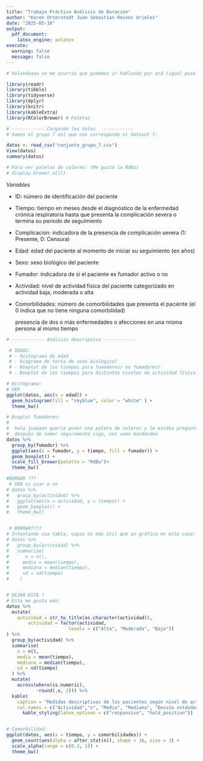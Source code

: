 ```yaml
---
title: "Trabajo Práctico Análisis de Duración"
author: "Karen Otterstedt Juan Sebastían Reines Urieles"
date: "2025-05-16"
output:
  pdf_document:
    latex_engine: xelatex
execute:
  warning: false
  message: false
---
```



```r
# holandaaaa se me ocurrió que podemos ir hablando por acá (igual pusé comentarios más abajo jeje)
```


```r

library(readr)
library(tibble)
library(tidyverse)
library(dplyr)
library(knitr)
library(kableExtra)
library(RColorBrewer) # Paletas

```

```r
# ------------ Cargando los datos  ------------
# Somos el grupo 7 así que nos corresponde el dataset 7:

datos <- read_csv("conjunto_grupo_7.csv")
View(datos)
summary(datos)

# Para ver paletas de colores: (Me gustó la RdBu)
# display.brewer.all()
```

_Variables_

 - ID: número de identificación del paciente

 - Tiempo: tiempo en meses desde el diagnóstico de la
           enfermedad crónica respiratoria hasta que presenta
           la complicación severa o termina su período de seguimiento

 - Complicacion:  indicadora  de  la  presencia  de  complicación
                  severa  (1:  Presente,  0: Censura)
                                                                             
 - Edad: edad del paciente al momento de iniciar su seguimiento
          (en años)

 - Sexo: sexo biológico del paciente

 - Fumador: indicadora de si el paciente es fumador activo o no

 - Actividad:  nivel  de  actividad  física  del  paciente  categorizado
               en  actividad  baja, moderada o alta

 - Comorbilidades: número de comorbilidades que presenta el paciente
                   (el 0 indica que no tiene ninguna comorbilidad)

   presencia de dos o más enfermedades o afecciones en una misma
   persona al mismo tiempo



```r

# ------------ Análisis descriptivo ------------

 # IDEAS:
 # - Histograma de edad
 # - Diagrama de torta de sexo biológico?
 # - Boxplot de los tiempos para fumadores/ no fumadores?
 # - Boxplot de los tiempos para distintos niveles de actividad física?

# Histograma:
# VER
ggplot(datos, aes(x = edad)) +
  geom_histogram(fill = "skyblue", color = "white" ) +
  theme_bw()
```

```r
# Boxplot fumadores:
#
#  hola juaaaan quería poner una paleta de colores y le estaba preguntando cosas al chat pero metengoqueiracomer así que pushié hasta donde quedé, pero la idea era poner mejor los colores, no me gusta que parece blanco el segundo boxplot (cosas irrelevantes pero weno tocs)
#  después de comer seguramente siga, nos vamo mandandoo 
datos %>% 
  group_by(fumador) %>% 
  ggplot(aes(x = fumador, y = tiempo, fill = fumador)) + 
  geom_boxplot() +
  scale_fill_brewer(palette = "RdBu")+
  theme_bw()

```

```r
#BORRAR ???
 # VER si usar o no 
# datos %>% 
#   group_by(actividad) %>% 
#   ggplot(aes(x = actividad, y = tiempo)) + 
#   geom_boxplot() +
#   theme_bw()


 # BORRAR????
# Intentando una tabla, capaz es más útil que un gráfico en este caso:
# datos %>% 
#   group_by(actividad) %>% 
#   summarise(
#      n = n(),
#     media = mean(tiempo),
#     mediana = median(tiempo),
#     sd = sd(tiempo)
#    )


# DEJAR ESTA ?
# Esta me gusta más:
datos %>% 
  mutate(
    actividad = str_to_title(as.character(actividad)),
        actividad = factor(actividad,
                       levels = c("Alta", "Moderada", "Baja"))
) %>% 
  group_by(actividad) %>% 
  summarise(
    n = n(),
    media = mean(tiempo),
    mediana = median(tiempo),
    sd = sd(tiempo)
  ) %>%
  mutate(
    across(where(is.numeric),
           ~round(.x, 2))) %>%
  kable(    
    caption = "Medidas descriptivas de los pacientes según nivel de actividad física",
    col.names = c("Actividad","n", "Media", "Mediana", "Desvío estándar")) %>% 
      kable_styling(latex_options = c("responsive", "hold_position"))



```

```r
# Comorbilidad:
ggplot(datos, aes(x = tiempo, y = comorbilidades)) +
  geom_count(aes(alpha = after_stat(n)), shape = 16, size = 3) +
  scale_alpha(range = c(0.3, 1)) +
  theme_bw()


```




















